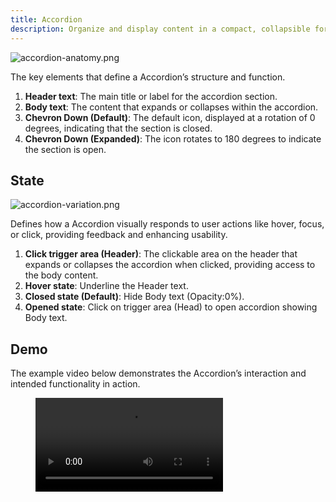 ```yaml
---
title: Accordion
description: Organize and display content in a compact, collapsible format, commonly used for FAQ sections.
---
```



![accordion-anatomy.png](/design/accordion-anatomy.png)

The key elements that define a Accordion’s structure and function.

1. **Header text**: The main title or label for the accordion section.
2. **Body text**: The content that expands or collapses within the accordion.
3. **Chevron Down (Default)**: The default icon, displayed at a rotation of 0 degrees, indicating that the section is closed.
4. **Chevron Down (Expanded)**: The icon rotates to 180 degrees to indicate the section is open.

## State

![accordion-variation.png](/design/accordion-variation.png)

Defines how a Accordion visually responds to user actions like hover, focus, or click, providing feedback and enhancing usability.

1. **Click trigger area (Header)**: The clickable area on the header that expands or collapses the accordion when clicked, providing access to the body content.
2. **Hover state**: Underline the Header text.
3. **Closed state (Default)**: Hide Body text (Opacity:0%).
4. **Opened state**: Click on trigger area (Head) to open accordion showing Body text.

## Demo

The example video below demonstrates the Accordion’s interaction and intended functionality in action.

<figure>
  <video controls="true" allowfullscreen="true">
    <source src={s3("/design/accordion-demo.mov")} type="video/mp4" />
  </video>
</figure>
